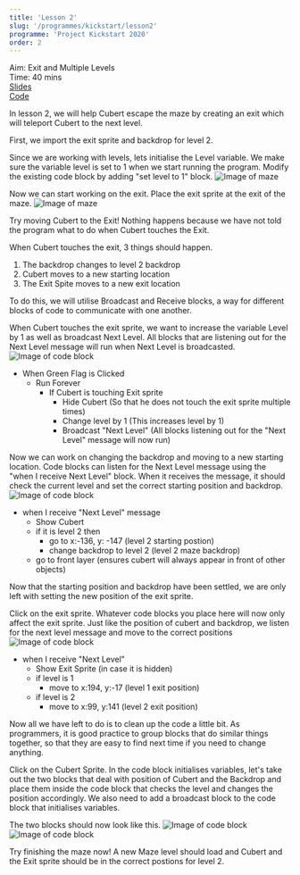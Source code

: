 ```yaml
---
title: 'Lesson 2'
slug: '/programmes/kickstart/lesson2'
programme: 'Project Kickstart 2020'
order: 2
---
```


Aim: Exit and Multiple Levels  
Time: 40 mins  
[Slides]()  
[Code]()

In lesson 2, we will help Cubert escape the maze by creating an exit which will teleport Cubert to the next level.

First, we import the exit sprite and backdrop for level 2.

Since we are working with levels, lets initialise the Level variable. We make sure the variable level is set to 1 when we start running the program. Modify the existing code block by adding "set level to 1" block.
![Image of maze](./media/lesson2.4.png)

Now we can start working on the exit. Place the exit sprite at the exit of the maze.
![Image of maze](./media/lesson2.1.png)

Try moving Cubert to the Exit! Nothing happens because we have not told the program what to do when Cubert touches the Exit.

When Cubert touches the exit, 3 things should happen.
1. The backdrop changes to level 2 backdrop
2. Cubert moves to a new starting location
3. The Exit Spite moves to a new exit location

To do this, we will utilise Broadcast and Receive blocks, a way for different blocks of code to communicate with one another.

When Cubert touches the exit sprite, we want to increase the variable Level by 1 as well as broadcast Next Level. All blocks that are listening out for the Next Level message will run when Next Level is broadcasted.
![Image of code block](./media/lesson2.2.png)
* When Green Flag is Clicked
    * Run Forever
        * If Cubert is touching Exit sprite
            * Hide Cubert (So that he does not touch the exit sprite multiple times)
            * Change level by 1 (This increases level by 1)
            * Broadcast "Next Level" (All blocks listening out for the "Next Level" message will now run)

Now we can work on changing the backdrop and moving to a new starting location. Code blocks can listen for the Next Level message using the "when I receive Next Level" block. When it receives the message, it should check the current level and set the correct starting position and backdrop.
![Image of code block](./media/lesson2.3.png)
* when I receive "Next Level" message
    * Show Cubert
    * if it is level 2 then
        * go to x:-136, y: -147 (level 2 starting postion)
        * change backdrop to level 2 (level 2 maze backdrop)
    * go to front layer (ensures cubert will always appear in front of other objects)

Now that the starting position and backdrop have been settled, we are only left with setting the new position of the exit sprite.

Click on the exit sprite. Whatever code blocks you place here will now only affect the exit sprite. Just like the position of cubert and backdrop, we listen for the next level message and move to the correct positions
![Image of code block](./media/lesson2.5.png)
* when I receive "Next Level"
    * Show Exit Sprite (in case it is hidden)
    * if level is 1
        * move to x:194, y:-17 (level 1 exit position)
    * if level is 2
        * move to x:99, y:141 (level 2 exit position)

Now all we have left to do is to clean up the code a little bit. As programmers, it is good practice to group blocks that do similar things together, so that they are easy to find next time if you need to change anything. 

Click on the Cubert Sprite. In the code block initialises variables, let's take out the two blocks that deal with position of Cubert and the Backdrop and place them inside the code block that checks the level and changes the position accordingly. We also need to add a broadcast block to the code block that initialises variables.

The two blocks should now look like this.
![Image of code block](./media/lesson2.6.png)
![Image of code block](./media/lesson2.7.png)

Try finishing the maze now! A new Maze level should load and Cubert and the Exit sprite should be in the correct postions for level 2.